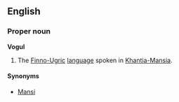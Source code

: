 ==English==

===Proper noun===
'''Vogul'''

# The [[Finno-Ugric]] [[language]] spoken in [[Khantia-Mansia]].

====Synonyms====
*[[Mansi]]